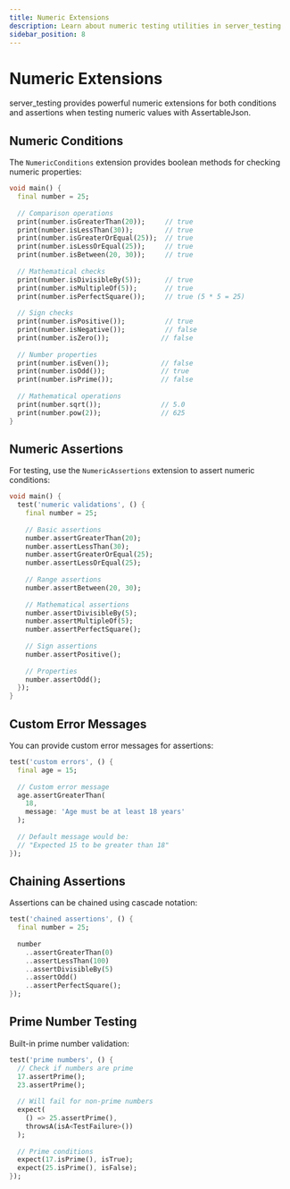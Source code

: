 ```yaml
---
title: Numeric Extensions
description: Learn about numeric testing utilities in server_testing
sidebar_position: 8
---
```


# Numeric Extensions

server_testing provides powerful numeric extensions for both conditions and assertions when testing numeric values with AssertableJson.

## Numeric Conditions

The `NumericConditions` extension provides boolean methods for checking numeric properties:

```dart
void main() {
  final number = 25;
  
  // Comparison operations
  print(number.isGreaterThan(20));     // true
  print(number.isLessThan(30));        // true
  print(number.isGreaterOrEqual(25));  // true
  print(number.isLessOrEqual(25));     // true
  print(number.isBetween(20, 30));     // true
  
  // Mathematical checks
  print(number.isDivisibleBy(5));      // true
  print(number.isMultipleOf(5));       // true
  print(number.isPerfectSquare());     // true (5 * 5 = 25)
  
  // Sign checks
  print(number.isPositive());          // true
  print(number.isNegative());          // false
  print(number.isZero());             // false
  
  // Number properties
  print(number.isEven());             // false
  print(number.isOdd());              // true
  print(number.isPrime());            // false
  
  // Mathematical operations
  print(number.sqrt());               // 5.0
  print(number.pow(2));               // 625
}
```

## Numeric Assertions

For testing, use the `NumericAssertions` extension to assert numeric conditions:

```dart
void main() {
  test('numeric validations', () {
    final number = 25;
    
    // Basic assertions
    number.assertGreaterThan(20);
    number.assertLessThan(30);
    number.assertGreaterOrEqual(25);
    number.assertLessOrEqual(25);
    
    // Range assertions
    number.assertBetween(20, 30);
    
    // Mathematical assertions
    number.assertDivisibleBy(5);
    number.assertMultipleOf(5);
    number.assertPerfectSquare();
    
    // Sign assertions
    number.assertPositive();
    
    // Properties
    number.assertOdd();
  });
}
```

## Custom Error Messages

You can provide custom error messages for assertions:

```dart
test('custom errors', () {
  final age = 15;
  
  // Custom error message
  age.assertGreaterThan(
    18,
    message: 'Age must be at least 18 years'
  );
  
  // Default message would be:
  // "Expected 15 to be greater than 18"
});
```

## Chaining Assertions

Assertions can be chained using cascade notation:

```dart
test('chained assertions', () {
  final number = 25;
  
  number
    ..assertGreaterThan(0)
    ..assertLessThan(100)
    ..assertDivisibleBy(5)
    ..assertOdd()
    ..assertPerfectSquare();
});
```

## Prime Number Testing

Built-in prime number validation:

```dart
test('prime numbers', () {
  // Check if numbers are prime
  17.assertPrime();
  23.assertPrime();
  
  // Will fail for non-prime numbers
  expect(
    () => 25.assertPrime(),
    throwsA(isA<TestFailure>())
  );
  
  // Prime conditions
  expect(17.isPrime(), isTrue);
  expect(25.isPrime(), isFalse);
});
```
